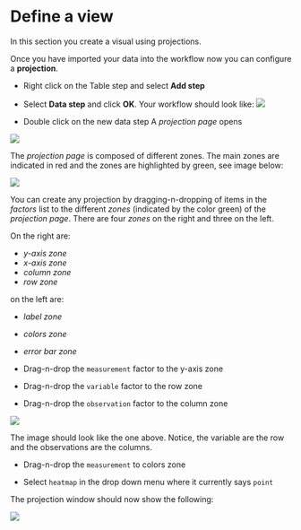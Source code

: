 # Define a view
In this section you create a visual using projections.


Once you have imported your data into the workflow now you can configure a __projection__.

* Right click on the Table step and select **Add step**

* Select **Data step** and click **OK**.
Your workflow should look like:
![](images/workflow_table_ran.png)

* Double click on the new data step
A _projection page_ opens

![](images/first_data_step.png)
  
The _projection page_ is composed of different zones. The main zones are indicated in red and the zones are highlighted by green, see image below:

![](images/data_step_zones.png)

You can create any projection by dragging-n-dropping of items in the _factors_ list to the different _zones_ (indicated by the color green) of the _projection page_. There are four _zones_ on the right and three on the left.

On the right are:

* _y-axis zone_
* _x-axis zone_
* _column zone_
* _row zone_

on the left are:

* _label zone_
* _colors zone_
* _error bar zone_


* Drag-n-drop the ``measurement`` factor to the y-axis zone

* Drag-n-drop the ``variable`` factor to the row zone

* Drag-n-drop the ``observation`` factor to the column zone


![](images/first_data_step_varobs.png)


The image should look like the one above. Notice, the variable are the row and the observations are the columns.

* Drag-n-drop the ``measurement`` to colors zone

* Select ``heatmap`` in the drop down menu where it currently says ``point`` 

The projection window should now show the following:

![](images/first_data_step_heatmap.png)